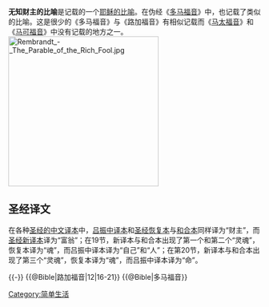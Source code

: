 '''无知财主的比喻'''是{{Bible|路加福音|12|16-21}}记载的一个[[耶稣的比喻|耶稣的比喻]]。在伪经《[[多马福音|多马福音]]》中，也记载了类似的比喻。这是很少的《多马福音》与《路加福音》有相似记载而《[[马太福音|马太福音]]》和《[[马可福音|马可福音]]》中没有记载的地方之一。 [[File:Rembrandt_-_The_Parable_of_the_Rich_Fool.jpg|300px]]

==圣经译文==
{{Quotation|就用比喻对他们说，有一个财主，田产丰盛。<br />自己心里思想说，我的出产没有地方收藏，怎麽办呢？<br />又说，我要这麽办。要把我的仓房拆了，另盖更大的。在那里好收藏我一切的粮食和财物。<br />然后要对我的灵魂说，灵魂哪，你有许多财物积存，可作多年的费用。只管安安逸逸的吃喝快乐吧。<br />神却对他说，无知的人哪，今夜必要你的灵魂。你所豫备的，要归谁呢？<br />凡为自己积财，在神面前却不富足的，也是这样。|{{Bible|路加福音|12|16-21}}（[[和合本|和合本]]）}}

{{Quotation|耶稣就告诉他们一个比喻，说，有一个财主的田地出产丰盛；<br />他自己心里思量说，我的出产没有地方收藏，怎么办？<br />又说，我要这样办：要把我的仓房拆了，另盖更大的，好在那里收藏我一切的麦子和财物。<br />然后要对我的魂说，魂哪，你有许多财物积存，可供多年享用，你休息吧，吃喝快乐吧。<br />神却对他说，无知的人哪，今夜必要你的魂；你所预备的，要归谁？<br />那为自己积财，对神却不富足的，也是这样。|{{Bible|路加福音|12|16-21}}（[[恢复本|恢复本]]）}}

在各种[[圣经的中文译本|圣经的中文译本]]中，[[吕振中译本|吕振中译本]]和[[圣经恢复本|圣经恢复本]]与[[和合本|和合本]]同样译为“财主”，而[[圣经新译本|圣经新译本]]译为“富翁”；在19节，新译本与和合本出现了第一个和第二个“灵魂”，恢复本译为“魂”，而吕振中译本译为“自己”和“人”；在第20节，新译本与和合本出现了第三个“灵魂”，恢复本译为“魂”，而吕振中译本译为“命”。

{{-}}
{{耶稣的比喻|$}}
{{@Bible|路加福音|12|16-21}}
{{@Bible|多马福音}}

[[Category:简单生活|Category:简单生活]]